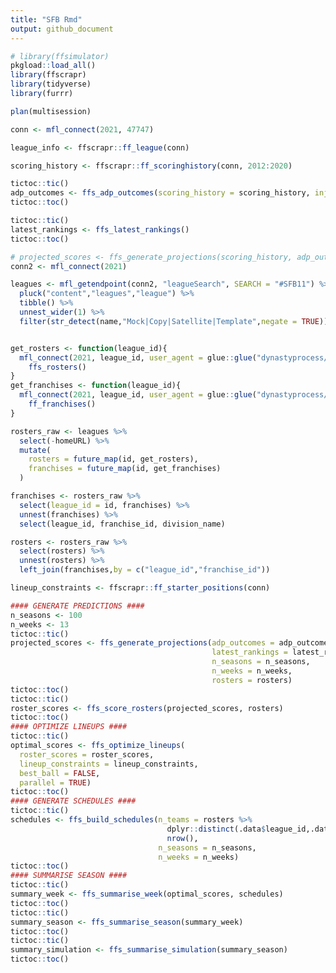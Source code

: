 ```yaml
---
title: "SFB Rmd"
output: github_document
---
```

```r
# library(ffsimulator)
pkgload::load_all()
library(ffscrapr)
library(tidyverse)
library(furrr)

plan(multisession)
```


```r
conn <- mfl_connect(2021, 47747)

league_info <- ffscrapr::ff_league(conn)

scoring_history <- ffscrapr::ff_scoringhistory(conn, 2012:2020)

tictoc::tic()
adp_outcomes <- ffs_adp_outcomes(scoring_history = scoring_history, injury_model = "simple")
tictoc::toc()

tictoc::tic()
latest_rankings <- ffs_latest_rankings()
tictoc::toc()
```


```r
# projected_scores <- ffs_generate_projections(scoring_history, adp_outcomes, n_season, n_weeks)
conn2 <- mfl_connect(2021)

leagues <- mfl_getendpoint(conn2, "leagueSearch", SEARCH = "#SFB11") %>%
  pluck("content","leagues","league") %>%
  tibble() %>%
  unnest_wider(1) %>%
  filter(str_detect(name,"Mock|Copy|Satellite|Template",negate = TRUE))


get_rosters <- function(league_id){
  mfl_connect(2021, league_id, user_agent = glue::glue("dynastyprocess/{league_id}"), rate_limit = FALSE) %>%
    ffs_rosters()
}
get_franchises <- function(league_id){
  mfl_connect(2021, league_id, user_agent = glue::glue("dynastyprocess/{league_id}"), rate_limit = FALSE) %>%
    ff_franchises()
}

rosters_raw <- leagues %>%
  select(-homeURL) %>%
  mutate(
    rosters = future_map(id, get_rosters),
    franchises = future_map(id, get_franchises)
  )

franchises <- rosters_raw %>%
  select(league_id = id, franchises) %>%
  unnest(franchises) %>%
  select(league_id, franchise_id, division_name)

rosters <- rosters_raw %>%
  select(rosters) %>%
  unnest(rosters) %>%
  left_join(franchises,by = c("league_id","franchise_id"))

lineup_constraints <- ffscrapr::ff_starter_positions(conn)

#### GENERATE PREDICTIONS ####
n_seasons <- 100
n_weeks <- 13
tictoc::tic()
projected_scores <- ffs_generate_projections(adp_outcomes = adp_outcomes,
                                             latest_rankings = latest_rankings,
                                             n_seasons = n_seasons,
                                             n_weeks = n_weeks,
                                             rosters = rosters)
tictoc::toc()
tictoc::tic()
roster_scores <- ffs_score_rosters(projected_scores, rosters)
tictoc::toc()
#### OPTIMIZE LINEUPS ####
tictoc::tic()
optimal_scores <- ffs_optimize_lineups(
  roster_scores = roster_scores,
  lineup_constraints = lineup_constraints,
  best_ball = FALSE,
  parallel = TRUE)
tictoc::toc()
#### GENERATE SCHEDULES ####
tictoc::tic()
schedules <- ffs_build_schedules(n_teams = rosters %>%
                                   dplyr::distinct(.data$league_id,.data$franchise_id) %>%
                                   nrow(),
                                 n_seasons = n_seasons,
                                 n_weeks = n_weeks)
tictoc::toc()
#### SUMMARISE SEASON ####
tictoc::tic()
summary_week <- ffs_summarise_week(optimal_scores, schedules)
tictoc::toc()
tictoc::tic()
summary_season <- ffs_summarise_season(summary_week)
tictoc::toc()
tictoc::tic()
summary_simulation <- ffs_summarise_simulation(summary_season)
tictoc::toc()

```

